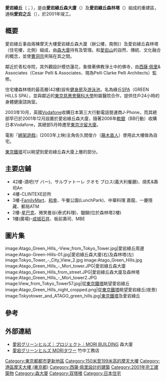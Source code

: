 {{Infobox Skyscraper
|building_name  = 愛宕綠丘
|native_building_name = 愛宕グリーンヒルズ<br>ATAGO GREEN HILLS
|former_names   = 
|alternate_names = 愛宕之丘、{{lang-ja|愛宕ヒルズ}}
|image          = [[File:Atago-Green-Hills-03.jpg|270px]]
|caption        = '''左'''：森林塔（住宅樓），'''右'''：森大廈（辦公樓）
|year_highest   =
|year_end       =
|plural         = 
|location       = {{JPN}}[[東京都|東京都]][[港區_(東京都)|港區]][[愛宕_(東京都港區)|愛宕]]2-5-1
|coordinates    = {{Coord|35|39|44|N|139|44|56|E}}
|status         = {{完成}}
|groundbreaking =
|completion_date= 2001年10月
|est-completion = 
|opening        = 
|destroyed      =
|use            = [[辦公室|辦公室]]、[[商店|商店]]、[[公寓|集合住宅]]
|antenna_spire  =
|roof           = 
|top_floor      = 
|floor_count    = '''辦公樓'''：地上42層地下2層<br />'''住宅樓'''：地上42層地下4層
|elevator_count =
|cost           =
|floor_area     = 167,685平方米
|architect      = [[森大廈|森大廈]]、[[入江三宅設計事務所|入江三宅設計事務所]]、[[建築設備設計研究所|建築設備設計研究所]]、[[西薩·佩里|西薩·佩里& Associates]]
|engineer       = 
|contractor     = [[構造計畫研究所|構造計畫研究所]]
|developer      = [[竹中工務店|竹中工務店]]、[[熊谷組|熊谷組]]、[[戶田建設|戶田建設]]
|owner          = [[森大廈|森大廈]]
}}

{{Infobox Skyscraper
|building_name  = 愛宕綠丘森大廈
|image          = Atago-Green-Hills-04.jpg
|caption        = 
|year_highest   =
|year_end       =
|plural         = 
|location       = {{JPN}}[[東京都|東京都]][[港區_(東京都)|港區]][[愛宕_(東京都港區)|愛宕]]2-5-1
|coordinates    = {{Coord|35|39|44|N|139|44|56|E}}
|status         ={{完成}}
|groundbreaking =
|completion_date= 2001年10月
|est-completion = 
|opening        = 
|destroyed      =
|use            = [[辦公室|辦公室]]、[[商店|商店]]
|antenna_spire  =
|roof           = 186.75米<ref name="SSB SCP">{{cite web |url=http://skyscraperpage.com/cities/?buildingID=1017 |title=Atago Green Hills Mori Tower |accessdate= |publisher=Skyscraperpage.com |archive-date=2012-03-29 |archive-url=https://www.webcitation.org/66VyyBbbH?url=http://skyscraperpage.com/cities/?buildingID=1017 |dead-url=no }}</ref>
|top_floor      = 
|floor_count    = 地上42層地下2層
|elevator_count =
|cost           =
|floor_area     = 86,559.79平方米
|architect      = [[森大廈|森大廈]]、[[入江三宅設計事務所|入江三宅設計事務所]]、[[建築設備設計研究所|建築設備設計研究所]]、[[西薩·佩里|西薩·佩里]]
|engineer       =
|contractor     = [[構造計畫研究所|構造計畫研究所]]
|developer      = [[竹中工務店|竹中工務店]]、[[熊谷組|熊谷組]]、[[戶田建設|戶田建設]]
|owner          = [[森大廈|森大廈]]
}}
{{Infobox Skyscraper
|building_name  = 愛宕綠丘森林塔
|image          = Atago-Green-Hills-02.jpg
|caption        = 
|year_highest   =
|year_end       =
|plural         = 
|location       = {{JPN}}[[東京都|東京都]][[港區_(東京都)|港區]][[愛宕_(東京都港區)|愛宕]]2-3-1
|coordinates    = {{Coord|35|39|48.5|N|139|44|56.2|E}}
|status         ={{完成}}
|groundbreaking =
|completion_date= 2001年10月
|est-completion = 
|opening        = 
|destroyed      =
|use            = [[公寓|集合住宅]]
|antenna_spire  =
|roof           = 157.26米<ref name="SSB SCP"/>
|top_floor      = 
|floor_count    = 地上42層地下4層
|elevator_count =
|cost           =
|floor_area     = 62,475.27平方米
|architect      = [[森大廈|森大廈]]、[[入江三宅設計事務所|入江三宅設計事務所]]、[[建築設備設計研究所|建築設備設計研究所]]、[[西薩·佩里|西薩·佩里]]
|engineer       =
|contractor     = [[構造計畫研究所|構造計畫研究所]]
|developer      = [[竹中工務店|竹中工務店]]、[[熊谷組|熊谷組]]、[[戶田建設|戶田建設]]
|owner          = [[森大廈|森大廈]]
}}
{{japanese
|japanese=愛宕グリーンヒルズ
|kana=
|romaji=Atago gurīnhiruzu}}

'''愛宕綠丘'''（{{lang-ja|愛宕グリーンヒルズ}}；{{lang-en|ATAGO GREEN HILLS}}），是由'''愛宕綠丘森大廈'''（{{lang-ja|愛宕グリーンヒルズMORIタワー}}）及'''愛宕綠丘森林塔'''（{{lang-ja|愛宕グリーンヒルズフォレストタワー}}）組成的重建區，通稱'''愛宕之丘'''（{{lang-ja|愛宕ヒルズ}}），於2001年竣工。

== 概要 ==
愛宕綠丘事由兩棟摩天大樓愛宕綠丘森大廈（辦公樓，南側}）及愛宕綠丘森林塔（住宅樓，北側）組成，由[[森大廈|森大廈]]持有及管理。和[[愛宕山_(東京都港區)|愛宕山]]的自然、傳統、文化融合的概念，並使[[曹洞宗|曹洞宗]]{{link-ja|青松寺|青松寺}}夾隔在其之間。

鄰近於青松寺院，其外觀設計模仿蓮花，象徵著佛教淨土中的佛寺，由[[西薩·佩里|西薩·佩里]]& Associates（Cesar Pelli & Associates、現為Pelli Clarke Pelli Architects）監修。

住宅樓森林塔的最高層(42樓)設有[[健身房|健身房]]及[[游泳池|游泳池]]，名為綠丘[[SPA|SPA]]（GREEN HILLS SPA），並與鄰近的[[東京慈惠會醫科大學|東京慈惠會醫科大學]]附屬醫院合作，提供住戶24小時的身體健康諮詢室。

2003年10月，英國[[Vodafone|Vodafone]]收購日本第三大行動電話營運商J-Phone，而其總部早已於2001年12月設置於愛宕綠丘森大廈，隨著2006年[[軟銀|軟銀]]（BB行動）收購日本Vodafone，其總部5月時遷至[[東京汐留大廈|東京汐留大廈]]。

電影『[[g@me.|綁架遊戲]]』(2003年上映)主角佐久間俊介（[[藤木直人|藤木直人]]）使用此大樓做為自宅。

[[東京鐵塔|東京鐵塔]]可以眺望到愛宕綠丘森大廈上層的部分。

== 主要店鋪==
*42樓-酒吧(ザ バー)、サルヴァトーレ クオモ ブロス(義大利餐廳)、燒炙&壽司An
*4樓-CLINTEXE診所
*3樓-[[FamilyMart|FamilyMart]]、[[和幸|和幸]]、午餐公園(LunchPark)、中華料理 嘉龍、一慶隱藏、郵局ATM
*2樓-[[星巴克|星巴克]]、微笑曼谷(泰式料理)、醍醐(位於森林塔2樓)
*1樓(廣場)-[[成城石井|成城石井]]、板前壽司、MBE

== 圖片集 ==
<gallery>
image:Atago_Green_Hills_-View_from_Tokyo_Tower.jpg|愛宕綠丘周邊
image:Atago-Green-Hills-01.jpg|愛宕綠丘森大廈(右)及森林塔(左)
image:Tokyo_Tower_-_City_View_2.jpg
image:Atago_Green_Hills.jpg
image:Atago_Green_Hills_-_Mori_tower.JPG|愛宕綠丘森大廈
image:Atago_Green_Hills_from_street.JPG|愛宕綠丘森大廈及森林塔
image:Atago_Green_Hills_-_Mori_tower2.JPG
image:View_from_Tokyo_Tower57.jpg|從[[東京鐵塔|東京鐵塔]]眺望愛宕綠丘
image:Atago_Green_Hills_night_cropped.png|從[[東京鐵塔|東京鐵塔]]眺望愛宕綠丘(夜景)
image:Tokyotower_and_ATAGO_green_hills.jpg|[[東京鐵塔|東京鐵塔]]及愛宕綠丘
</gallery>

== 參考 ==
{{Reflist}}

== 外部連結 ==
{{Commons category|Atago Green Hills}}
*[http://www.mori.co.jp/projects/atago/index.html 愛宕グリーンヒルズ｜プロジェクト｜MORI BUILDING] {{Wayback|url=http://www.mori.co.jp/projects/atago/index.html |date=20140903112709 }} 森大廈
*[https://web.archive.org/web/20090223224149/http://www.takenaka.co.jp/majorworks/topics/2002/sum/02.html 愛宕グリーンヒルズ MORIタワー] 竹中工務店

{{东京都摩天大楼}}

{{DEFAULTSORT:Atago Green Hills}}
[[Category:東京都都市更新地區|Category:東京都都市更新地區]]
[[Category:150米至199米高的摩天大樓|Category:150米至199米高的摩天大樓]]
[[Category:港區摩天大樓_(東京都)|Category:港區摩天大樓 (東京都)]]
[[Category:西薩·佩里設計的建築|Category:西薩·佩里設計的建築]]
[[Category:2001年完工建築物|Category:2001年完工建築物]]
[[Category:森大廈|Category:森大廈]]
[[Category:双塔楼|Category:双塔楼]]
[[Category:日本住宅|Category:日本住宅]]